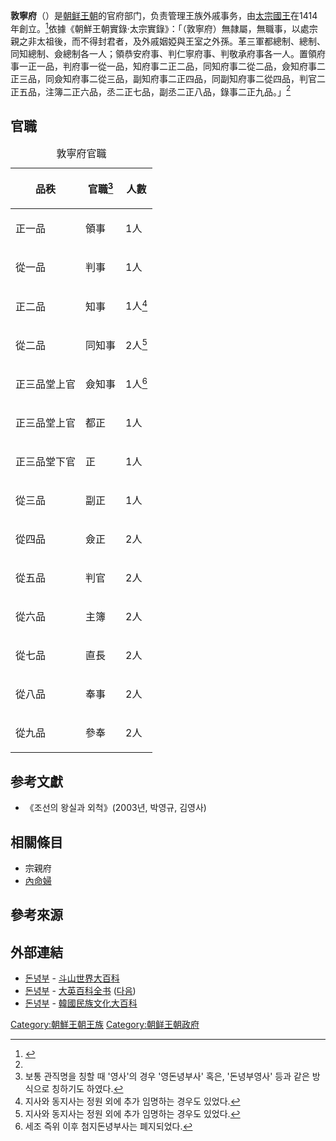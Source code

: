 {{expand|time=2016-10-22T08:06:04+00:00}}
'''敦寧府'''（{{kor|k=돈녕부|hanja=敦寧府|rm=Donnyeongbu}}）是[[朝鲜王朝|朝鲜王朝]]的官府部门，负责管理王族外戚事务，由[[朝鲜太宗|太宗國王]]在1414年創立。<ref name=":0">{{Cite web |url=http://sillok.history.go.kr/id/kca_11401028_001 |title=太宗實錄：14年1月28日 |accessdate=2016-10-22 |archive-date=2016-10-22 |archive-url=https://web.archive.org/web/20161022153714/http://sillok.history.go.kr/id/kca_11401028_001 |dead-url=no }}</ref>依據《朝鮮王朝實錄·太宗實錄》：「（敦寧府）無隷屬，無職事，以處宗親之非太祖後，而不得封君者，及外戚姻婭與王室之外孫。革三軍都總制、總制、同知總制、僉總制各一人；領恭安府事、判仁寧府事、判敬承府事各一人。置領府事一正一品，判府事一從一品，知府事二正二品，同知府事二從二品，僉知府事二正三品，同僉知府事二從三品，副知府事二正四品，同副知府事二從四品，判官二正五品，注簿二正六品，丞二正七品，副丞二正八品，錄事二正九品。」<ref name=":0" />

== 官職 ==
{| class="wikitable"
|+敦寧府官職
!品秩
!官職<ref>보통 관직명을 칭할 때 '영사'의 경우 '영돈녕부사' 혹은, '돈녕부영사' 등과 같은 방식으로 칭하기도 하였다.</ref>
!人數
|-
|正一品
|領事
|1人
|-
|從一品
|判事
|1人
|-
|正二品
|知事
|1人<ref name="dong01">지사와 동지사는 정원 외에 추가 임명하는 경우도 있었다.</ref>
|-
|從二品
|同知事
|2人<ref name="dong01">지사와 동지사는 정원 외에 추가 임명하는 경우도 있었다.</ref>
|-
|正三品堂上官
|僉知事
|1人<ref>세조 즉위 이후 첨지돈녕부사는 폐지되었다.</ref>
|-
|正三品堂上官
|都正
|1人
|-
|正三品堂下官
|正
|1人
|-
|從三品
|副正
|1人
|-
|從四品
|僉正
|2人
|-
|從五品
|判官
|2人
|-
|從六品
|主簿
|2人
|-
|從七品
|直長
|2人
|-
|從八品
|奉事
|2人
|-
|從九品
|參奉
|2人
|}

== 参考文獻 ==
* 《조선의 왕실과 외척》(2003년, 박영규, 김영사)

== 相關條目 ==
* 宗親府
* [[內命婦|內命婦]]

== 參考來源 ==
<references />

== 外部連結 ==
*[http://www.doopedia.co.kr/doopedia/master/master.do?_method=view&MAS_IDX=101013000715588 돈녕부] - [[斗山世界大百科|斗山世界大百科]]
* [http://premium.britannica.co.kr/bol/topic.asp?article_id=b05d0938a 돈녕부]<span> - </span>[[大英百科全书|大英百科全书]]<span> (</span>[http://100.daum.net/encyclopedia/view.do?docid=b05d0938a 다음]{{Dead link|date=2018年10月 |bot=InternetArchiveBot |fix-attempted=yes }}<span>)</span>
* [http://encykorea.aks.ac.kr/Contents/Index?contents_id=E0016053 돈녕부] {{Wayback|url=http://encykorea.aks.ac.kr/Contents/Index?contents_id=E0016053 |date=20161022153520 }}<span> - </span>[[韓國民族文化大百科|韓國民族文化大百科]]
[[Category:朝鮮王朝王族|Category:朝鮮王朝王族]]
[[Category:朝鲜王朝政府|Category:朝鲜王朝政府]]